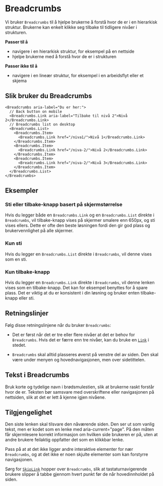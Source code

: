 
<Meta of={BreadcrumbsStories} />

# Breadcrumbs

Vi bruker `Breadcrumbs` til å hjelpe brukerne å forstå hvor de er i en hierarkisk struktur. Brukerne kan enkelt klikke seg tilbake til tidligere nivåer i strukturen.

**Passer til å**

- navigere i en hierarkisk struktur, for eksempel på en nettside
- hjelpe brukerne med å forstå hvor de er i strukturen

**Passer ikke til å**

- navigere i en lineær struktur, for eksempel i en arbeidsflyt eller et skjema

## Slik bruker du Breadcrumbs

<Primary />
<Controls />

```tsx
<Breadcrumbs aria-label="Du er her:">
  // Back button on mobile
  <Breadcrumbs.Link aria-label="Tilbake til nivå 2">Nivå 2</Breadcrumbs.Link>
  // Breadcrumbs list on desktop
  <Breadcrumbs.List>
    <Breadcrumbs.Item>
      <Breadcrumbs.Link href="/niva1/">Nivå 1</Breadcrumbs.Link>
    </Breadcrumbs.Item>
    <Breadcrumbs.Item>
      <Breadcrumbs.Link href="/niva-2/">Nivå 2</Breadcrumbs.Link>
    </Breadcrumbs.Item>
    <Breadcrumbs.Item>
      <Breadcrumbs.Link href="/niva-2/">Nivå 3</Breadcrumbs.Link>
    </Breadcrumbs.Item>
  </Breadcrumbs.List>
</Breadcrumbs>
```

## Eksempler

### Sti eller tilbake-knapp basert på skjermstørrelse

Hvis du legger både en `Breadcrumbs.Link` og en `Breadcrumbs.List` direkte i `Breadcrumbs`, vil tilbake-knapp vises på skjermer smalere enn 650px, og sti vises ellers. Dette er ofte den beste løsningen fordi den gir god plass og brukervennlighet på alle skjermer.

<Canvas of={BreadcrumbsStories.Preview} />

### Kun sti

Hvis du legger en `Breadcrumbs.List` direkte i `Breadcrumbs`, vil denne vises som en sti.

<Canvas of={BreadcrumbsStories.ListOnly} />

### Kun tilbake-knapp

Hvis du legger en `Breadcrumbs.Link` direkte i `Breadcrumbs`, vil denne lenken vises som en tilbake-knapp. Det kan for eksempel benyttes for å spare plass. Det er viktig at du er konsistent i din løsning og bruker enten tilbake-knapp eller sti.

<Canvas of={BreadcrumbsStories.BackOnly} />

## Retningslinjer

Følg disse retningslinjene når du bruker `Breadcrumbs`:

- Det er først når det er tre eller flere nivåer at det er behov for `Breadcrumbs`.
  Hvis det er færre enn tre nivåer, kan du bruke en [`Link`](/docs/components-link--docs) i stedet.

- `Breadcrumbs` skal alltid plasseres øverst på venstre del av siden.
  Den skal være under menyen og hovednavigasjonen, men over sidetittelen.

## Tekst i Breadcrumbs

Bruk korte og tydelige navn i brødsmulestien, slik at brukerne raskt forstår hvor de er. Teksten bør samsvare med overskriftene eller navigasjonen på nettsiden, slik at det er lett å kjenne igjen nivåene.

## Tilgjengelighet

Den siste lenken skal tilsvare den nåværende siden. Den ser ut som vanlig tekst, men er kodet som en lenke med aria-current="page". På den måten får skjermlesere korrekt informasjon om hvilken side brukeren er på, uten at andre brukere feilaktig oppfatter det som en klikkbar lenke.

Pass på at at det ikke ligger andre interaktive elementer for nær `Breadcrumbs`, og at det ikke er noen skjulte elementer som kan forstyrre navigasjonen.

Sørg for [`SkipLink`](/docs/components-skiplink--docs) hopper over `Breadcrumbs`, slik at tastaturnavigerende brukere slipper å tabbe gjennom hvert punkt før de når hovedinnholdet på siden.
